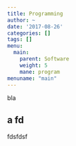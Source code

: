 ```yaml
---
title: Programming
author: ~
date: '2017-08-26'
categories: []
tags: []
menu:
  main:
    parent: Software
    weight: 5
    mane: program
menuname: "main"
---
```

bla

## a fd
fdsfdsf
